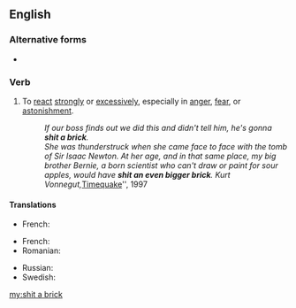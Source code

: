 ==English==

===Alternative forms===
* {{l|en|shit bricks}}

===Verb===
{{en-verb|shits a brick|shitting a brick|shit a brick|past2=shat a brick|past3=shitted a brick|shit a brick|past_ptc2=shitted a brick|past_ptc3=shat a brick}}

# {{lb|en|idiomatic|vulgar}} To [[react]] [[strongly]] or [[excessively]], especially in [[anger]], [[fear]], or [[astonishment]].
#: ''If our boss finds out we did this and didn't tell him, he's gonna '''shit a brick'''.''
#: ''She was thunderstruck when she came face to face with the tomb of Sir Isaac Newton. At her age, and in that same place, my big brother Bernie, a born scientist who can't draw or paint for sour apples, would have '''shit an even bigger brick'''. Kurt Vonnegut, ''[[:w:Timequake|Timequake]]'', 1997

====Translations====
{{trans-top|To react strongly in anger}}
* French: {{t+|fr|chier une pendule}} {{qualifier|to shit a clock}}
{{trans-mid}}
{{trans-bottom}}

{{trans-top|To react strongly in fear}}
* French: {{t+|fr|chier dans son froc}} {{qualifier|to shit in one's pants}}
* Romanian: {{t|ro|a se căca pe el de frică}}
{{trans-mid}}
* Russian: {{t+|ru|обосра́ться кирпичами}}
* Swedish: {{t|sv|skita knäck}}
{{trans-bottom}}

[[my:shit a brick]]